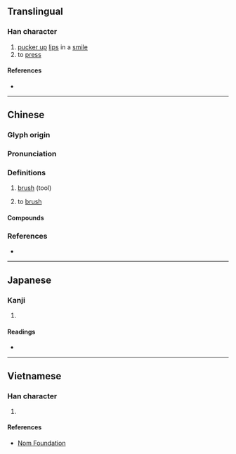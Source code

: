 {{character info}}
==Translingual==

===Han character===
{{Han char|rn=64|rad=手|as=05|sn=8|four=57047|canj=QRVP|ids=⿰扌民}}

# [[pucker up]] [[lips]] in a [[smile]]
# to [[press]]

====References====
* {{Han ref|kx=0424.100|dkj=11932|dj=0772.060|hdz=31859.030|uh=62BF|ud=25279|bh=A9D7|bd=43479}}

----

==Chinese==
{{zh-forms}}

===Glyph origin===
{{Han etym}}

===Pronunciation===
{{zh-pron
|m=mǐn
|c=man5,man4
|mn=bín
|mc=
|oc=y
|cat=n,v
}}

===Definitions===
{{zh-hanzi}}

# {{lb|zh|Hokkien}} [[brush]] (tool)
# {{lb|zh|Hokkien}} to [[brush]]

====Compounds====
{{zh-der|一抿子|抿嘴|抿子|抿頭|抿髮|抿泣|齒抿|齒抿仔|喙齒抿}}

===References===
* {{R:yue:Hanzi}}

----

==Japanese==

===Kanji===
{{ja-kanji|grade=|rs=手05}}

# {{rfdef|ja|sort=手05}}

====Readings====
* {{ja-readings|on=びん, みん|kun=な-でる}}

----

==Vietnamese==

===Han character===
{{vi-readings|reading=mân|rs=手05}}

# {{rfdef|vi|sort=手05}}

====References====
* [http://nomfoundation.org/common/nom_details.php?codepoint=62bf Nom Foundation]